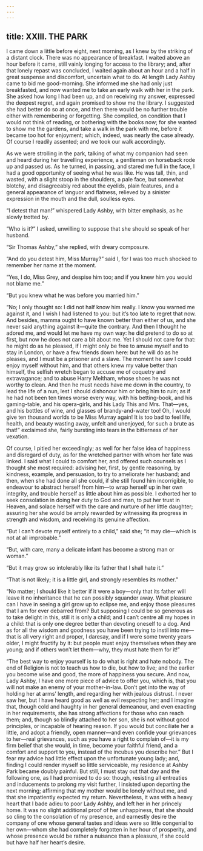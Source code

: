 ```yaml
---
---
---
```

title: XXIII. THE PARK
---


I came down a little before eight, next morning, as I knew by the striking of a distant clock. There was no appearance of breakfast. I waited above an hour before it came, still vainly longing for access to the library; and, after that lonely repast was concluded, I waited again about an hour and a half in great suspense and discomfort, uncertain what to do. At length Lady Ashby came to bid me good-morning. She informed me she had only just breakfasted, and now wanted me to take an early walk with her in the park. She asked how long I had been up, and on receiving my answer, expressed the deepest regret, and again promised to show me the library. I suggested she had better do so at once, and then there would be no further trouble either with remembering or forgetting. She complied, on condition that I would not think of reading, or bothering with the books now; for she wanted to show me the gardens, and take a walk in the park with me, before it became too hot for enjoyment; which, indeed, was nearly the case already. Of course I readily assented; and we took our walk accordingly.

As we were strolling in the park, talking of what my companion had seen and heard during her travelling experience, a gentleman on horseback rode up and passed us. As he turned, in passing, and stared me full in the face, I had a good opportunity of seeing what he was like. He was tall, thin, and wasted, with a slight stoop in the shoulders, a pale face, but somewhat blotchy, and disagreeably red about the eyelids, plain features, and a general appearance of languor and flatness, relieved by a sinister expression in the mouth and the dull, soulless eyes.

“I detest that man!” whispered Lady Ashby, with bitter emphasis, as he slowly trotted by.

“Who is it?” I asked, unwilling to suppose that she should so speak of her husband.

“Sir Thomas Ashby,” she replied, with dreary composure.

“And do you detest him, Miss Murray?” said I, for I was too much shocked to remember her name at the moment.

“Yes, I do, Miss Grey, and despise him too; and if you knew him you would not blame me.”

“But you knew what he was before you married him.”

“No; I only thought so: I did not half know him really. I know you warned me against it, and I wish I had listened to you: but it’s too late to regret that now. And besides, mamma ought to have known better than either of us, and she never said anything against it—quite the contrary. And then I thought he adored me, and would let me have my own way: he did pretend to do so at first, but now he does not care a bit about me. Yet I should not care for that: he might do as he pleased, if I might only be free to amuse myself and to stay in London, or have a few friends down here: but he will do as he pleases, and I must be a prisoner and a slave. The moment he saw I could enjoy myself without him, and that others knew my value better than himself, the selfish wretch began to accuse me of coquetry and extravagance; and to abuse Harry Meltham, whose shoes he was not worthy to clean. And then he must needs have me down in the country, to lead the life of a nun, lest I should dishonour him or bring him to ruin; as if he had not been ten times worse every way, with his betting-book, and his gaming-table, and his opera-girls, and his Lady This and Mrs. That—yes, and his bottles of wine, and glasses of brandy-and-water too! Oh, I would give ten thousand worlds to be Miss Murray again! It is too bad to feel life, health, and beauty wasting away, unfelt and unenjoyed, for such a brute as that!” exclaimed she, fairly bursting into tears in the bitterness of her vexation.

Of course, I pitied her exceedingly; as well for her false idea of happiness and disregard of duty, as for the wretched partner with whom her fate was linked. I said what I could to comfort her, and offered such counsels as I thought she most required: advising her, first, by gentle reasoning, by kindness, example, and persuasion, to try to ameliorate her husband; and then, when she had done all she could, if she still found him incorrigible, to endeavour to abstract herself from him—to wrap herself up in her own integrity, and trouble herself as little about him as possible. I exhorted her to seek consolation in doing her duty to God and man, to put her trust in Heaven, and solace herself with the care and nurture of her little daughter; assuring her she would be amply rewarded by witnessing its progress in strength and wisdom, and receiving its genuine affection.

“But I can’t devote myself entirely to a child,” said she; “it may die—which is not at all improbable.”

“But, with care, many a delicate infant has become a strong man or woman.”

“But it may grow so intolerably like its father that I shall hate it.”

“That is not likely; it is a little girl, and strongly resembles its mother.”

“No matter; I should like it better if it were a boy—only that its father will leave it no inheritance that he can possibly squander away. What pleasure can I have in seeing a girl grow up to eclipse me, and enjoy those pleasures that I am for ever debarred from? But supposing I could be so generous as to take delight in this, still it is only a child; and I can’t centre all my hopes in a child: that is only one degree better than devoting oneself to a dog. And as for all the wisdom and goodness you have been trying to instil into me—that is all very right and proper, I daresay, and if I were some twenty years older, I might fructify by it: but people must enjoy themselves when they are young; and if others won’t let them—why, they must hate them for it!”

“The best way to enjoy yourself is to do what is right and hate nobody. The end of Religion is not to teach us how to die, but how to live; and the earlier you become wise and good, the more of happiness you secure. And now, Lady Ashby, I have one more piece of advice to offer you, which is, that you will not make an enemy of your mother-in-law. Don’t get into the way of holding her at arms’ length, and regarding her with jealous distrust. I never saw her, but I have heard good as well as evil respecting her; and I imagine that, though cold and haughty in her general demeanour, and even exacting in her requirements, she has strong affections for those who can reach them; and, though so blindly attached to her son, she is not without good principles, or incapable of hearing reason. If you would but conciliate her a little, and adopt a friendly, open manner—and even confide your grievances to her—real grievances, such as you have a right to complain of—it is my firm belief that she would, in time, become your faithful friend, and a comfort and support to you, instead of the incubus you describe her.” But I fear my advice had little effect upon the unfortunate young lady; and, finding I could render myself so little serviceable, my residence at Ashby Park became doubly painful. But still, I must stay out that day and the following one, as I had promised to do so: though, resisting all entreaties and inducements to prolong my visit further, I insisted upon departing the next morning; affirming that my mother would be lonely without me, and that she impatiently expected my return. Nevertheless, it was with a heavy heart that I bade adieu to poor Lady Ashby, and left her in her princely home. It was no slight additional proof of her unhappiness, that she should so cling to the consolation of my presence, and earnestly desire the company of one whose general tastes and ideas were so little congenial to her own—whom she had completely forgotten in her hour of prosperity, and whose presence would be rather a nuisance than a pleasure, if she could but have half her heart’s desire.
